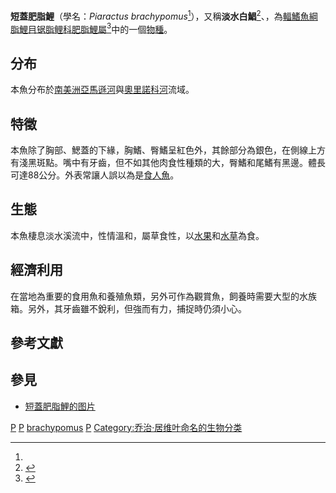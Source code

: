 {{Speciesbox 
| genus = Piaractus
| species = brachypomus
| status = NE
| status_system = IUCN3.1
| authority =  [[Cuvier|Cuvier]], 1818
| synonyms = 
*''Colossoma bidens''<br /><small>Spix & Agassiz, 1829</small>
*''Colossoma brachypomum''<br /><small>Cuvier, 1818</small>
*''Colossoma branchypomus''<br /><small>Cuvier, 1818</small>
*''Colossoma paco''<br /><small>Humboldt, 1821</small>
*''Piaractus brachipomus''<br /><small>Cuvier, 1818</small>
*''Piaractus briachypumus''<br /><small>Cuvier, 1818</small>
*''Myletes brachypomus''<br /><small>Cuvier, 1818</small>
*''Myletes bidens''<br /><small>Spix & Agassiz, 1829</small>
*''Myletes paco''<br /><small>Humboldt, 1821</small>
*''Reganina bidens''<br /><small>Spix & Agassiz, 1829</small>
*''Wateina fowleri''<br /><small>Amaral Campos, 1946
</small><ref name="FishBase">{{cite web|url= https://www.fishbase.se/summary/Piaractus-brachypomus.html|title= Piaractus brachypomus|publisher= FishBase.|accessdate= 2022-02-20|archive-date= 2022-02-20|archive-url= https://web.archive.org/web/20220220161231/https://www.fishbase.se/summary/Piaractus-brachypomus.html|dead-url= no}}</ref>
}}
'''短蓋肥脂鯉'''（學名：''Piaractus brachypomus''<ref name="FishBase"/>），又稱'''淡水白鯧'''<ref>{{cite web|url= https://fishdb.sinica.edu.tw/chi/chinesequer2.php?page=126&T1=&R1=&fm=&gc=&cn=&vn=&me=&pz=200&dere=asc&orderby=science|title= 臺灣魚類資料庫|publisher= 中央研究院數位文化中心&中央研究院生物多樣性研究中心|accessdate= 2022-02-20|archive-date= 2022-02-20|archive-url= https://web.archive.org/web/20220220143122/https://fishdb.sinica.edu.tw/chi/chinesequer2.php?page=126&T1=&R1=&fm=&gc=&cn=&vn=&me=&pz=200&dere=asc&orderby=science|dead-url= no}}</ref>、{{Citation needed|'''[[紅鯧|紅鯧]]'''|time=2022-02-20T15:27:10+00:00}}，為[[輻鰭魚綱|輻鰭魚綱]][[脂鯉目|脂鯉目]][[锯脂鲤科|锯脂鲤科]][[肥脂鯉屬|肥脂鯉屬]]<ref>{{cite web|url= https://terms.naer.edu.tw/detail/1125269/|title= 雙語詞彙、學術名詞暨辭書資訊網|publisher= 國家教育研究院|accessdate= 2022-02-20|archive-date= 2022-02-20|archive-url= https://web.archive.org/web/20220220153048/https://terms.naer.edu.tw/detail/1125269/|dead-url= no}}</ref>中的一個[[物種|物種]]。

==分布==
本魚分布於[[南美洲|南美洲]][[亞馬遜河|亞馬遜河]]與[[奧里諾科河|奧里諾科河]]流域。

==特徵==
本魚除了胸部、鰓蓋的下緣，胸鰭、臀鰭呈紅色外，其餘部分為銀色，在側線上方有淺黑斑點。嘴中有牙齒，但不如其他肉食性種類的大，臀鰭和尾鰭有黑邊。體長可達88公分。外表常讓人誤以為是[[食人魚|食人魚]]。

==生態==
本魚棲息淡水溪流中，性情溫和，屬草食性，以[[水果|水果]]和[[水草|水草]]為食。

==經濟利用==
在當地為重要的食用魚和養殖魚類，另外可作為觀賞魚，飼養時需要大型的水族箱。另外，其牙齒雖不銳利，但強而有力，捕捉時仍須小心。

==參考文獻==
{{reflist}}

==參見==
* [https://www.fishbase.se/images/species/Pibra_u2.jpg 短蓋肥脂鯉的图片]

{{Taxonbar|from=Q311732}}

[[Category:觀賞魚|P]]
[[Category:食用鱼|P]]
[[Category:肥脂鯉屬|brachypomus]]
[[Category:1818年描述的鱼类|P]]
[[Category:乔治·居维叶命名的生物分类|Category:乔治·居维叶命名的生物分类]]